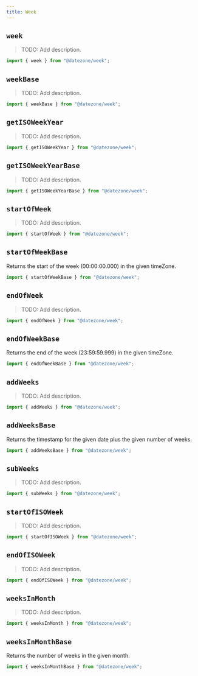 ```yaml
---
title: Week
---
```


## `week`

> TODO: Add description.

```ts
import { week } from "@datezone/week";
```

<CodeExample file="reference/week/week.ts" title="week" />

## `weekBase`

> TODO: Add description.

```ts
import { weekBase } from "@datezone/week";
```

<CodeExample file="reference/week/weekBase.ts" title="weekBase" />

## `getISOWeekYear`

> TODO: Add description.

```ts
import { getISOWeekYear } from "@datezone/week";
```

<CodeExample file="reference/week/getISOWeekYear.ts" title="getISOWeekYear" />

## `getISOWeekYearBase`

> TODO: Add description.

```ts
import { getISOWeekYearBase } from "@datezone/week";
```

<CodeExample file="reference/week/getISOWeekYearBase.ts" title="getISOWeekYearBase" />

## `startOfWeek`

> TODO: Add description.

```ts
import { startOfWeek } from "@datezone/week";
```

<CodeExample file="reference/week/startOfWeek.ts" title="startOfWeek" />

## `startOfWeekBase`

Returns the start of the week (00:00:00.000) in the given timeZone.

```ts
import { startOfWeekBase } from "@datezone/week";
```

<CodeExample file="reference/week/startOfWeekBase.ts" title="startOfWeekBase" />

## `endOfWeek`

> TODO: Add description.

```ts
import { endOfWeek } from "@datezone/week";
```

<CodeExample file="reference/week/endOfWeek.ts" title="endOfWeek" />

## `endOfWeekBase`

Returns the end of the week (23:59:59.999) in the given timeZone.

```ts
import { endOfWeekBase } from "@datezone/week";
```

<CodeExample file="reference/week/endOfWeekBase.ts" title="endOfWeekBase" />

## `addWeeks`

> TODO: Add description.

```ts
import { addWeeks } from "@datezone/week";
```

<CodeExample file="reference/week/addWeeks.ts" title="addWeeks" />

## `addWeeksBase`

Returns the timestamp for the given date plus the given number of weeks.

```ts
import { addWeeksBase } from "@datezone/week";
```

<CodeExample file="reference/week/addWeeksBase.ts" title="addWeeksBase" />

## `subWeeks`

> TODO: Add description.

```ts
import { subWeeks } from "@datezone/week";
```

<CodeExample file="reference/week/subWeeks.ts" title="subWeeks" />

## `startOfISOWeek`

> TODO: Add description.

```ts
import { startOfISOWeek } from "@datezone/week";
```

<CodeExample file="reference/week/startOfISOWeek.ts" title="startOfISOWeek" />

## `endOfISOWeek`

> TODO: Add description.

```ts
import { endOfISOWeek } from "@datezone/week";
```

<CodeExample file="reference/week/endOfISOWeek.ts" title="endOfISOWeek" />

## `weeksInMonth`

> TODO: Add description.

```ts
import { weeksInMonth } from "@datezone/week";
```

<CodeExample file="reference/week/weeksInMonth.ts" title="weeksInMonth" />

## `weeksInMonthBase`

Returns the number of weeks in the given month.

```ts
import { weeksInMonthBase } from "@datezone/week";
```

<CodeExample file="reference/week/weeksInMonthBase.ts" title="weeksInMonthBase" />
